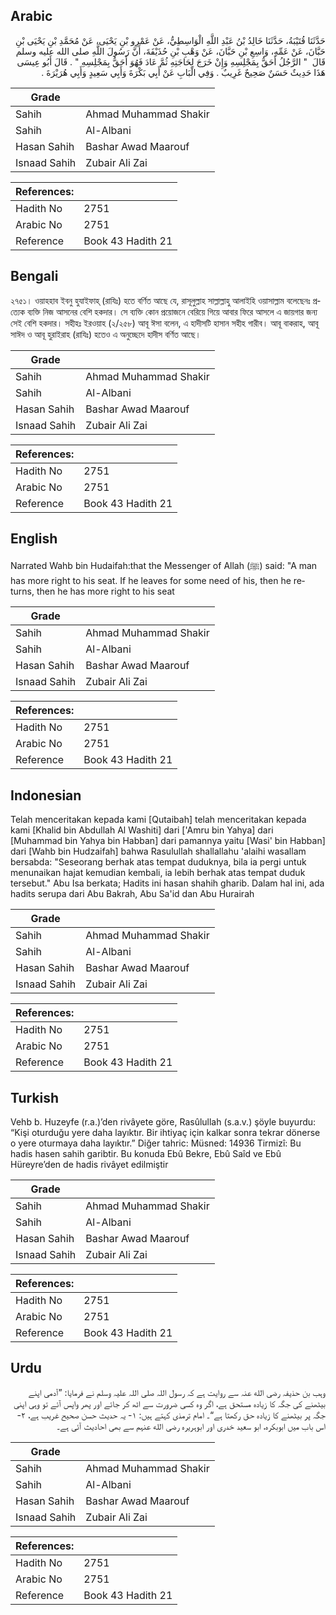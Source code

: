 ## Arabic


<div dir="rtl" lang="ar" style={{fontSize:'larger',backgroundColor:'#f8f9fa',padding:20}}>
حَدَّثَنَا قُتَيْبَةُ، حَدَّثَنَا خَالِدُ بْنُ عَبْدِ اللَّهِ الْوَاسِطِيُّ، عَنْ عَمْرِو بْنِ يَحْيَى، عَنْ مُحَمَّدِ بْنِ يَحْيَى بْنِ حَبَّانَ، عَنْ عَمِّهِ، وَاسِعِ بْنِ حَبَّانَ، عَنْ وَهْبِ بْنِ حُذَيْفَةَ، أَنَّ رَسُولَ اللَّهِ صلى الله عليه وسلم قَالَ ‏ "‏ الرَّجُلُ أَحَقُّ بِمَجْلِسِهِ وَإِنْ خَرَجَ لِحَاجَتِهِ ثُمَّ عَادَ فَهُوَ أَحَقُّ بِمَجْلِسِهِ ‏"‏ ‏.‏ قَالَ أَبُو عِيسَى هَذَا حَدِيثٌ حَسَنٌ صَحِيحٌ غَرِيبٌ ‏.‏ وَفِي الْبَابِ عَنْ أَبِي بَكْرَةَ وَأَبِي سَعِيدٍ وَأَبِي هُرَيْرَةَ ‏.‏
</div>
<div style={{backgroundColor:'#f8f9fa',padding:20, marginBottom: 10}}><table> <thead> <tr> <th>Grade</th> <th></th> </tr> </thead> <tbody> <tr><td>Sahih</td><td>Ahmad Muhammad Shakir</td></tr><tr><td>Sahih</td><td>Al-Albani</td></tr><tr><td>Hasan Sahih</td><td>Bashar Awad Maarouf</td></tr><tr><td>Isnaad Sahih</td><td>Zubair Ali Zai</td></tr></tbody></table><table> <thead> <tr> <th>References:</th> <th></th> </tr> </thead> <tbody><tr><td>Hadith No</td><td>2751</td></tr><tr><td>Arabic No</td><td>2751</td></tr><tr><td>Reference</td><td>Book 43 Hadith 21</td></tr></tbody></table></div>

## Bengali


<div dir="ltr" lang="bn" style={{fontSize:'larger',backgroundColor:'#f8f9fa',padding:20}}>
২৭৫১। ওয়াহহাব ইবনু হুযাইফাহ্ (রাযিঃ) হতে বর্ণিত আছে যে, রাসূলুল্লাহ সাল্লাল্লাহু আলাইহি ওয়াসাল্লাম বলেছেনঃ প্রত্যেক ব্যক্তি নিজ আসনের বেশি হকদার। সে ব্যক্তি কোন প্রয়োজনে বেরিয়ে গিয়ে আবার ফিরে আসলে এ জায়গার জন্য সেই বেশি হকদার। সহীহঃ ইরওয়াহ (২/২৫৮) আবূ ঈসা বলেন, এ হাদীসটি হাসান সহীহ গারীব। আবূ বাকরাহ, আবূ সাঈদ ও আবূ হুরাইরাহ (রাযিঃ) হতেও এ অনুচ্ছেদে হাদীস বর্ণিত আছে।
</div>
<div style={{backgroundColor:'#f8f9fa',padding:20, marginBottom: 10}}><table> <thead> <tr> <th>Grade</th> <th></th> </tr> </thead> <tbody> <tr><td>Sahih</td><td>Ahmad Muhammad Shakir</td></tr><tr><td>Sahih</td><td>Al-Albani</td></tr><tr><td>Hasan Sahih</td><td>Bashar Awad Maarouf</td></tr><tr><td>Isnaad Sahih</td><td>Zubair Ali Zai</td></tr></tbody></table><table> <thead> <tr> <th>References:</th> <th></th> </tr> </thead> <tbody><tr><td>Hadith No</td><td>2751</td></tr><tr><td>Arabic No</td><td>2751</td></tr><tr><td>Reference</td><td>Book 43 Hadith 21</td></tr></tbody></table></div>

## English


<div dir="ltr" lang="en" style={{fontSize:'larger',backgroundColor:'#f8f9fa',padding:20}}>
Narrated Wahb bin Hudaifah:that the Messenger of Allah (ﷺ) said: "A man has more right to his seat. If he leaves for some need of his, then he returns, then he has more right to his seat
</div>
<div style={{backgroundColor:'#f8f9fa',padding:20, marginBottom: 10}}><table> <thead> <tr> <th>Grade</th> <th></th> </tr> </thead> <tbody> <tr><td>Sahih</td><td>Ahmad Muhammad Shakir</td></tr><tr><td>Sahih</td><td>Al-Albani</td></tr><tr><td>Hasan Sahih</td><td>Bashar Awad Maarouf</td></tr><tr><td>Isnaad Sahih</td><td>Zubair Ali Zai</td></tr></tbody></table><table> <thead> <tr> <th>References:</th> <th></th> </tr> </thead> <tbody><tr><td>Hadith No</td><td>2751</td></tr><tr><td>Arabic No</td><td>2751</td></tr><tr><td>Reference</td><td>Book 43 Hadith 21</td></tr></tbody></table></div>

## Indonesian


<div dir="ltr" lang="id" style={{fontSize:'larger',backgroundColor:'#f8f9fa',padding:20}}>
Telah menceritakan kepada kami [Qutaibah] telah menceritakan kepada kami [Khalid bin Abdullah Al Washiti] dari ['Amru bin Yahya] dari [Muhammad bin Yahya bin Habban] dari pamannya yaitu [Wasi' bin Habban] dari [Wahb bin Hudzaifah] bahwa Rasulullah shallallahu 'alaihi wasallam bersabda: "Seseorang berhak atas tempat duduknya, bila ia pergi untuk menunaikan hajat kemudian kembali, ia lebih berhak atas tempat duduk tersebut." Abu Isa berkata; Hadits ini hasan shahih gharib. Dalam hal ini, ada hadits serupa dari Abu Bakrah, Abu Sa'id dan Abu Hurairah
</div>
<div style={{backgroundColor:'#f8f9fa',padding:20, marginBottom: 10}}><table> <thead> <tr> <th>Grade</th> <th></th> </tr> </thead> <tbody> <tr><td>Sahih</td><td>Ahmad Muhammad Shakir</td></tr><tr><td>Sahih</td><td>Al-Albani</td></tr><tr><td>Hasan Sahih</td><td>Bashar Awad Maarouf</td></tr><tr><td>Isnaad Sahih</td><td>Zubair Ali Zai</td></tr></tbody></table><table> <thead> <tr> <th>References:</th> <th></th> </tr> </thead> <tbody><tr><td>Hadith No</td><td>2751</td></tr><tr><td>Arabic No</td><td>2751</td></tr><tr><td>Reference</td><td>Book 43 Hadith 21</td></tr></tbody></table></div>

## Turkish


<div dir="ltr" lang="tr" style={{fontSize:'larger',backgroundColor:'#f8f9fa',padding:20}}>
Vehb b. Huzeyfe (r.a.)’den rivâyete göre, Rasûlullah (s.a.v.) şöyle buyurdu: “Kişi oturduğu yere daha layıktır. Bir ihtiyaç için kalkar sonra tekrar dönerse o yere oturmaya daha layıktır.” Diğer tahric: Müsned: 14936 Tirmizî: Bu hadis hasen sahih garibtir. Bu konuda Ebû Bekre, Ebû Saîd ve Ebû Hüreyre’den de hadis rivâyet edilmiştir
</div>
<div style={{backgroundColor:'#f8f9fa',padding:20, marginBottom: 10}}><table> <thead> <tr> <th>Grade</th> <th></th> </tr> </thead> <tbody> <tr><td>Sahih</td><td>Ahmad Muhammad Shakir</td></tr><tr><td>Sahih</td><td>Al-Albani</td></tr><tr><td>Hasan Sahih</td><td>Bashar Awad Maarouf</td></tr><tr><td>Isnaad Sahih</td><td>Zubair Ali Zai</td></tr></tbody></table><table> <thead> <tr> <th>References:</th> <th></th> </tr> </thead> <tbody><tr><td>Hadith No</td><td>2751</td></tr><tr><td>Arabic No</td><td>2751</td></tr><tr><td>Reference</td><td>Book 43 Hadith 21</td></tr></tbody></table></div>

## Urdu


<div dir="rtl" lang="ur" style={{fontSize:'larger',backgroundColor:'#f8f9fa',padding:20}}>
وہب بن حذیفہ رضی الله عنہ سے روایت ہے کہ رسول اللہ صلی اللہ علیہ وسلم نے فرمایا: ”آدمی اپنے بیٹھنے کی جگہ کا زیادہ مستحق ہے، اگر وہ کسی ضرورت سے اٹھ کر جائے اور پھر واپس آئے تو وہی اپنی جگہ پر بیٹھنے کا زیادہ حق رکھتا ہے“۔ امام ترمذی کہتے ہیں: ۱- یہ حدیث حسن صحیح غریب ہے، ۲- اس باب میں ابوبکرہ، ابو سعید خدری اور ابوہریرہ رضی الله عنہم سے بھی احادیث آئی ہے۔
</div>
<div style={{backgroundColor:'#f8f9fa',padding:20, marginBottom: 10}}><table> <thead> <tr> <th>Grade</th> <th></th> </tr> </thead> <tbody> <tr><td>Sahih</td><td>Ahmad Muhammad Shakir</td></tr><tr><td>Sahih</td><td>Al-Albani</td></tr><tr><td>Hasan Sahih</td><td>Bashar Awad Maarouf</td></tr><tr><td>Isnaad Sahih</td><td>Zubair Ali Zai</td></tr></tbody></table><table> <thead> <tr> <th>References:</th> <th></th> </tr> </thead> <tbody><tr><td>Hadith No</td><td>2751</td></tr><tr><td>Arabic No</td><td>2751</td></tr><tr><td>Reference</td><td>Book 43 Hadith 21</td></tr></tbody></table></div>